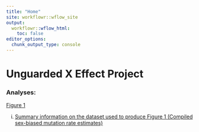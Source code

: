 ```yaml
---
title: "Home"
site: workflowr::wflow_site
output:
  workflowr::wflow_html:
    toc: false
editor_options:
  chunk_output_type: console
---
```


# Unguarded X Effect Project

### Analyses: 

[Figure 1](figure_1.html)

i. [Summary information on the dataset used to produce Figure 1 (Compiled sex-biased mutation rate estimates)](summary_sex_bias_mutation.html)
